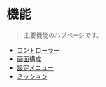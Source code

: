 # 機能

> 主要機能のハブページです。

- [コントローラー](./controller)
- [画面構成](./screen)
- [設定メニュー](./settings)
- [ミッション](./mission) 